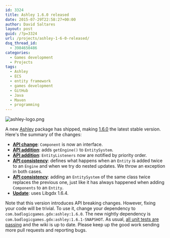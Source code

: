 ```yaml
---
id: 3324
title: Ashley 1.6.0 released
date: 2015-07-29T22:58:27+00:00
author: David Saltares
layout: post
guid: /?p=3324
url: /projects/ashley-1-6-0-released/
dsq_thread_id:
  - 3984650486
categories:
  - Games development
  - Projects
tags:
  - Ashley
  - ECS
  - entity framework
  - games development
  - GitHub
  - Java
  - Maven
  - programming
---
```


![ashley-logo.png](/img/ashley/ashley-logo.webp)

A new [Ashley](https://github.com/libgdx/ashley) package has shipped, making
[1.6.0](https://github.com/libgdx/ashley/releases/tag/ashley-1.6.0) the latest
stable version. Here's the summary of the changes:

- **[API change](https://github.com/libgdx/ashley/issues/170)**: `Component` is now an interface.
- **[API addition](https://github.com/libgdx/ashley/issues/167)**: adds `getEngine()` to `EntitySystem`.
- **[API addition](https://github.com/libgdx/ashley/commit/f9152e61d30907000bbc483de6fa0afb61c16c31)**: `EntityListeners` now are notified by priority order.
- **[API consistency](https://github.com/libgdx/ashley/issues/173)**: defines what happens when an `Entity` is added twice to an `Engine` and when we try do nested updates. We throw an exception in both cases.
- **[API consistency](https://github.com/libgdx/ashley/commit/1dbfcb4dc1ea0ea0a0fdb0d481c00b7dd9b8dd8f)**: adding an `EntitySystem` of the same class twice replaces the previous one, just like it has always happened when adding `Components` to an `Entity`.
- **[Update](https://github.com/libgdx/ashley/commit/0284510e759c7d97c7d1e7acaf7d29d6071434cc)**: uses Libgdx 1.6.4.

Note that this version introduces API breaking changes. However, fixing your
code will be trivial. To use it, change your dependency to `com.badlogicgames.gdx:ashley:1.6.0`.
The new nightly dependency is `com.badlogicgames.gdx:ashley:1.6.1-SNAPSHOT`. As usual,
[all unit tests are passing](http://libgdx.badlogicgames.com:8080/job/ashley/) and
the wiki is up to date. Please keep up the good work sending more pull requests and reporting bugs.
